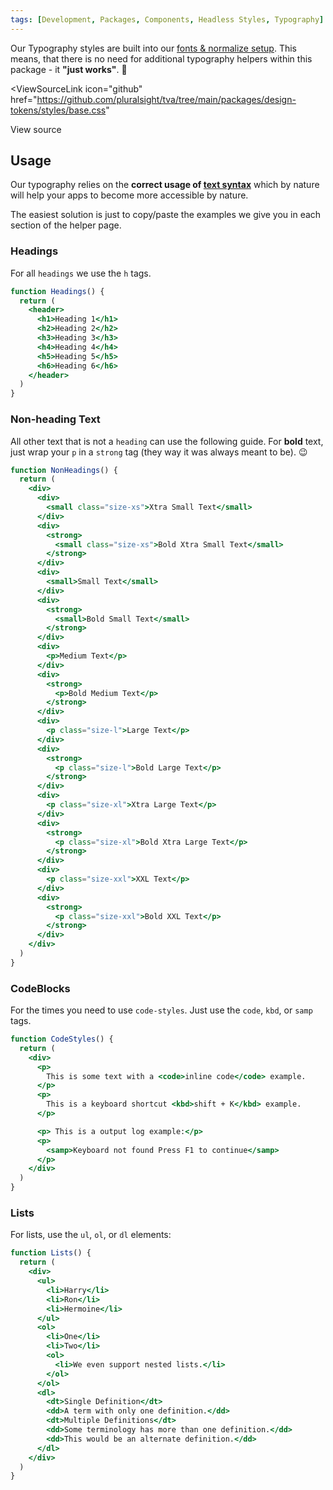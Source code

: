 ```yaml
---
tags: [Development, Packages, Components, Headless Styles, Typography]
---
```



Our Typography styles are built into our [fonts & normalize setup](../getting-started/installation.md#ps-tt-commons-font). This means, that there is no need for additional typography helpers within this package - it **"just works"**. :raised_hands:

<ViewSourceLink
  icon="github"
  href="https://github.com/pluralsight/tva/tree/main/packages/design-tokens/styles/base.css"
>
  View source
</ViewSourceLink>

## Usage

Our typography relies on the **correct usage of [text syntax](https://developer.mozilla.org/en-US/docs/Learn/HTML/Introduction_to_HTML/HTML_text_fundamentals)** which by nature will help your apps to become more accessible by nature.

The easiest solution is just to copy/paste the examples we give you in each section of the helper page.

### Headings

For all `headings` we use the `h` tags.

```jsx live title="Heading options"
function Headings() {
  return (
    <header>
      <h1>Heading 1</h1>
      <h2>Heading 2</h2>
      <h3>Heading 3</h3>
      <h4>Heading 4</h4>
      <h5>Heading 5</h5>
      <h6>Heading 6</h6>
    </header>
  )
}
```

### Non-heading Text

All other text that is not a `heading` can use the following guide. For **bold** text, just wrap your `p` in a `strong` tag (they way it was always meant to be). :wink:

```jsx live title="Non-heading options"
function NonHeadings() {
  return (
    <div>
      <div>
        <small class="size-xs">Xtra Small Text</small>
      </div>
      <div>
        <strong>
          <small class="size-xs">Bold Xtra Small Text</small>
        </strong>
      </div>
      <div>
        <small>Small Text</small>
      </div>
      <div>
        <strong>
          <small>Bold Small Text</small>
        </strong>
      </div>
      <div>
        <p>Medium Text</p>
      </div>
      <div>
        <strong>
          <p>Bold Medium Text</p>
        </strong>
      </div>
      <div>
        <p class="size-l">Large Text</p>
      </div>
      <div>
        <strong>
          <p class="size-l">Bold Large Text</p>
        </strong>
      </div>
      <div>
        <p class="size-xl">Xtra Large Text</p>
      </div>
      <div>
        <strong>
          <p class="size-xl">Bold Xtra Large Text</p>
        </strong>
      </div>
      <div>
        <p class="size-xxl">XXL Text</p>
      </div>
      <div>
        <strong>
          <p class="size-xxl">Bold XXL Text</p>
        </strong>
      </div>
    </div>
  )
}
```

### CodeBlocks

For the times you need to use `code-styles`. Just use the `code`, `kbd`, or `samp` tags.

```jsx live title="Code styles"
function CodeStyles() {
  return (
    <div>
      <p>
        This is some text with a <code>inline code</code> example.
      </p>
      <p>
        This is a keyboard shortcut <kbd>shift + K</kbd> example.
      </p>

      <p> This is a output log example:</p>
      <p>
        <samp>Keyboard not found Press F1 to continue</samp>
      </p>
    </div>
  )
}
```

### Lists

For lists, use the `ul`, `ol`, or `dl` elements:

```jsx live title="Lists examples"
function Lists() {
  return (
    <div>
      <ul>
        <li>Harry</li>
        <li>Ron</li>
        <li>Hermoine</li>
      </ul>
      <ol>
        <li>One</li>
        <li>Two</li>
        <ol>
          <li>We even support nested lists.</li>
        </ol>
      </ol>
      <dl>
        <dt>Single Definition</dt>
        <dd>A term with only one definition.</dd>
        <dt>Multiple Definitions</dt>
        <dd>Some terminology has more than one definition.</dd>
        <dd>This would be an alternate definition.</dd>
      </dl>
    </div>
  )
}
```

